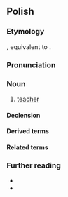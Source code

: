 ==Polish==
{{wp|lang=pl}}

===Etymology===
{{inh+|pl|sla-pro|*naučiteľь}}, equivalent to {{af|pl|nauczyć|-ciel}}.

===Pronunciation===
{{pl-p|na.uˈt͡ʂɨ.t͡ɕɛl|a=Pl-nauczyciel.ogg|h=na.u.czy.ciel}}

===Noun===
{{pl-noun|m-pr|f=nauczycielka}}

# [[teacher]]

====Declension====
{{pl-decl-noun-m-pr}}

====Derived terms====
{{col3|pl|nauczycielski|nauczycielstwo}}

====Related terms====
{{col3|pl|nauka|uczyć}}

===Further reading===
* {{R:pl:WSJP}}
* {{R:pl:PWN}}

{{C|pl|Education|Male occupations}}